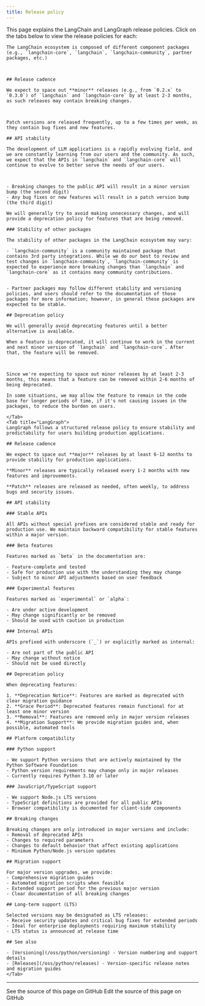 ```yaml
---
title: Release policy
---
```



<AlphaCallout />

This page explains the LangChain and LangGraph release policies. Click on the tabs below to view the release policies for each:

<Tabs>
    <Tab title="LangChain">

    The LangChain ecosystem is composed of different component packages (e.g., `langchain-core`, `langchain`, `langchain-community`, partner packages, etc.)



    ## Release cadence

    We expect to space out **minor** releases (e.g., from `0.2.x` to `0.3.0`) of `langchain` and `langchain-core` by at least 2-3 months, as such releases may contain breaking changes.



    Patch versions are released frequently, up to a few times per week, as they contain bug fixes and new features.

    ## API stability

    The development of LLM applications is a rapidly evolving field, and we are constantly learning from our users and the community. As such, we expect that the APIs in `langchain` and `langchain-core` will continue to evolve to better serve the needs of our users.



    - Breaking changes to the public API will result in a minor version bump (the second digit)
    - Any bug fixes or new features will result in a patch version bump (the third digit)

    We will generally try to avoid making unnecessary changes, and will provide a deprecation policy for features that are being removed.

    ### Stability of other packages

    The stability of other packages in the LangChain ecosystem may vary:

    - `langchain-community` is a community maintained package that contains 3rd party integrations. While we do our best to review and test changes in `langchain-community`, `langchain-community` is expected to experience more breaking changes than `langchain` and `langchain-core` as it contains many community contributions.


    - Partner packages may follow different stability and versioning policies, and users should refer to the documentation of those packages for more information; however, in general these packages are expected to be stable.

    ## Deprecation policy

    We will generally avoid deprecating features until a better alternative is available.

    When a feature is deprecated, it will continue to work in the current and next minor version of `langchain` and `langchain-core`. After that, the feature will be removed.



    Since we're expecting to space out minor releases by at least 2-3 months, this means that a feature can be removed within 2-6 months of being deprecated.

    In some situations, we may allow the feature to remain in the code base for longer periods of time, if it's not causing issues in the packages, to reduce the burden on users.

    </Tab>
    <Tab title="LangGraph">
    LangGraph follows a structured release policy to ensure stability and predictability for users building production applications.

    ## Release cadence

    We expect to space out **major** releases by at least 6-12 months to provide stability for production applications.

    **Minor** releases are typically released every 1-2 months with new features and improvements.

    **Patch** releases are released as needed, often weekly, to address bugs and security issues.

    ## API stability

    ### Stable APIs

    All APIs without special prefixes are considered stable and ready for production use. We maintain backward compatibility for stable features within a major version.

    ### Beta features

    Features marked as `beta` in the documentation are:

    - Feature-complete and tested
    - Safe for production use with the understanding they may change
    - Subject to minor API adjustments based on user feedback

    ### Experimental features

    Features marked as `experimental` or `alpha`:

    - Are under active development
    - May change significantly or be removed
    - Should be used with caution in production

    ### Internal APIs

    APIs prefixed with underscore (`_`) or explicitly marked as internal:

    - Are not part of the public API
    - May change without notice
    - Should not be used directly

    ## Deprecation policy

    When deprecating features:

    1. **Deprecation Notice**: Features are marked as deprecated with clear migration guidance
    2. **Grace Period**: Deprecated features remain functional for at least one minor version
    3. **Removal**: Features are removed only in major version releases
    4. **Migration Support**: We provide migration guides and, when possible, automated tools

    ## Platform compatibility

    ### Python support

    - We support Python versions that are actively maintained by the Python Software Foundation
    - Python version requirements may change only in major releases
    - Currently requires Python 3.10 or later

    ### JavaScript/TypeScript support

    - We support Node.js LTS versions
    - TypeScript definitions are provided for all public APIs
    - Browser compatibility is documented for client-side components

    ## Breaking changes

    Breaking changes are only introduced in major versions and include:
    - Removal of deprecated APIs
    - Changes to required parameters
    - Changes to default behavior that affect existing applications
    - Minimum Python/Node.js version updates

    ## Migration support

    For major version upgrades, we provide:
    - Comprehensive migration guides
    - Automated migration scripts when feasible
    - Extended support period for the previous major version
    - Clear documentation of all breaking changes

    ## Long-term support (LTS)

    Selected versions may be designated as LTS releases:
    - Receive security updates and critical bug fixes for extended periods
    - Ideal for enterprise deployments requiring maximum stability
    - LTS status is announced at release time

    ## See also

    - [Versioning](/oss/python/versioning) - Version numbering and support details
    - [Releases](/oss/python/releases) - Version-specific release notes and migration guides
    </Tab>
</Tabs>

---

<CardGroup cols={2}>
  <Card title="View Source" icon="eye" href="https://github.com/langchain-ai/docs/blob/main/src/oss/release-policy.mdx">
    See the source of this page on GitHub
  </Card>
  <Card title="Edit Source" icon="pen-to-square" href="https://github.com/langchain-ai/docs/edit/main/src/oss/release-policy.mdx">
    Edit the source of this page on GitHub
  </Card>
</CardGroup>
